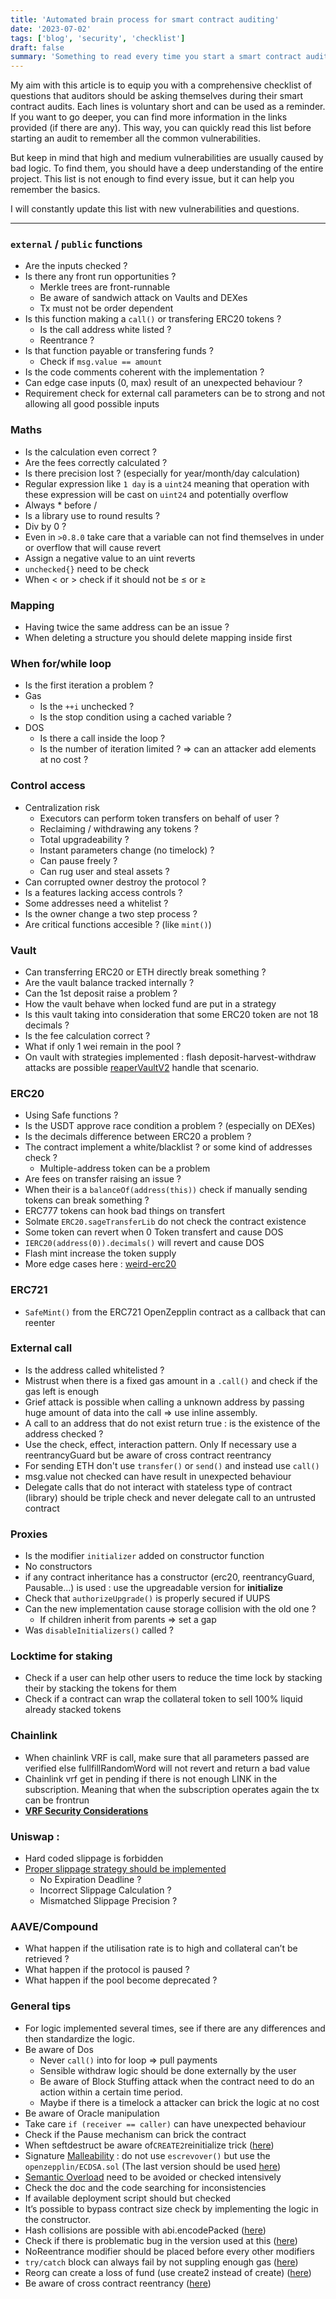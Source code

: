 ```yaml
---
title: 'Automated brain process for smart contract auditing'
date: '2023-07-02'
tags: ['blog', 'security', 'checklist']
draft: false
summary: 'Something to read every time you start a smart contract audit to remember all the common vulnerabilities.'
---
```


My aim with this article is to equip you with a comprehensive checklist of questions that auditors should be asking themselves during their smart contract audits.
Each lines is voluntary short and can be used as a reminder. If you want to go deeper, you can find more information in the links provided (if there are any).
This way, you can quickly read this list before starting an audit to remember all the common vulnerabilities.

But keep in mind that high and medium vulnerabilities are usually caused by bad logic. To find them, you should have a deep understanding of the entire project. This list is not enough to find every issue, but it can help you remember the basics.

I will constantly update this list with new vulnerabilities and questions.

---

### `external` / `public` functions

- Are the inputs checked ?
- Is there any front run opportunities ?
  - Merkle trees are front-runnable
  - Be aware of sandwich attack on Vaults and DEXes
  - Tx must not be order dependent
- Is this function making a `call()` or transfering ERC20 tokens ?
  - Is the call address white listed ?
  - Reentrance ?
- Is that function payable or transfering funds ?
  - Check if `msg.value == amount`
- Is the code comments coherent with the implementation ?
- Can edge case inputs (0, max) result of an unexpected behaviour ?
- Requirement check for external call parameters can be to strong and not allowing all good possible inputs

### Maths

- Is the calculation even correct ?
- Are the fees correctly calculated ?
- Is there precision lost ? (especially for year/month/day calculation)
- Regular expression like `1 day` is a `uint24` meaning that operation with these expression will be cast on `uint24` and potentially overflow
- Always \* before /
- Is a library use to round results ?
- Div by 0 ?
- Even in `>0.8.0` take care that a variable can not find themselves in under or overflow that will cause revert
- Assign a negative value to an uint reverts
- `unchecked{}` need to be check
- When < or > check if it should not be ≤ or ≥

### Mapping

- Having twice the same address can be an issue ?
- When deleting a structure you should delete mapping inside first

### When for/while loop

- Is the first iteration a problem ?
- Gas
  - Is the `++i` unchecked ?
  - Is the stop condition using a cached variable ?
- DOS
  - Is there a call inside the loop ?
  - Is the number of iteration limited ? ⇒ can an attacker add elements at no cost ?

### Control access

- Centralization risk
  - Executors can perform token transfers on behalf of user ?
  - Reclaiming / withdrawing any tokens ?
  - Total upgradeability ?
  - Instant parameters change (no timelock) ?
  - Can pause freely ?
  - Can rug user and steal assets ?
- Can corrupted owner destroy the protocol ?
- Is a features lacking access controls ?
- Some addresses need a whitelist ?
- Is the owner change a two step process ?
- Are critical functions accesible ? (like `mint()`)

### Vault

- Can transferring ERC20 or ETH directly break something ?
- Are the vault balance tracked internally ?
- Can the 1st deposit raise a problem ?
- How the vault behave when locked fund are put in a strategy
- Is this vault taking into consideration that some ERC20 token are not 18 decimals ?
- Is the fee calculation correct ?
- What if only 1 wei remain in the pool ?
- On vault with strategies implemented : flash deposit-harvest-withdraw attacks are possible [reaperVaultV2](https://github.com/code-423n4/2023-02-ethos/blob/73687f32b934c9d697b97745356cdf8a1f264955/Ethos-Vault/contracts/ReaperVaultV2.sol#L155) handle that scenario.

### ERC20

- Using Safe functions ?
- Is the USDT approve race condition a problem ? (especially on DEXes)
- Is the decimals difference between ERC20 a problem ?
- The contract implement a white/blacklist ? or some kind of addresses check ?
  - Multiple-address token can be a problem
- Are fees on transfer raising an issue ?
- When their is a `balanceOf(address(this))` check if manually sending tokens can break something ?
- ERC777 tokens can hook bad things on transfert
- Solmate `ERC20.sageTransferLib` do not check the contract existence
- Some token can revert when 0 Token transfert and cause DOS
- `IERC20(address(0)).decimals()` will revert and cause DOS
- Flash mint increase the token supply
- More edge cases here : [weird-erc20](https://github.com/d-xo/weird-erc20)

### ERC721

- `SafeMint()` from the ERC721 OpenZepplin contract as a callback that can reenter

### External call

- Is the address called whitelisted ?
- Mistrust when there is a fixed gas amount in a `.call()` and check if the gas left is enough
- Grief attack is possible when calling a unknown address by passing huge amount of data into the call ⇒ use inline assembly.
- A call to an address that do not exist return true : is the existence of the address checked ?
- Use the check, effect, interaction pattern. Only If necessary use a reentrancyGuard but be aware of cross contract reentrancy
- For sending ETH don't use `transfer()` or `send()` and instead use `call()`
- msg.value not checked can have result in unexpected behaviour
- Delegate calls that do not interact with stateless type of contract (library) should be triple check and never delegate call to an untrusted contract

### Proxies

- Is the modifier `initializer` added on constructor function
- No constructors
- if any contract inheritance has a constructor (erc20, reentrancyGuard, Pausable…) is used : use the upgreadable version for **initialize**
- Check that `authorizeUpgrade()` is properly secured if UUPS
- Can the new implementation cause storage collision with the old one ?
  - If children inherit from parents ⇒ set a gap
- Was `disableInitializers()` called ?

### Locktime for staking

- Check if a user can help other users to reduce the time lock by stacking their by stacking the tokens for them
- Check if a contract can wrap the collateral token to sell 100% liquid already stacked tokens

### Chainlink

- When chainlink VRF is call, make sure that all parameters passed are verified else fullfillRandomWord will not revert and return a bad value
- Chainlink vrf get in pending if there is not enough LINK in the subscription. Meaning that when the subscription operates again the tx can be frontrun
- **[VRF Security Considerations](https://docs.chain.link/vrf/v2/security)**

### Uniswap :

- Hard coded slippage is forbidden
- [Proper slippage strategy should be implemented](https://defihacklabs.substack.com/p/solidity-security-lesson-6-defi-slippage?utm_source=profile&utm_medium=reader2)
  - No Expiration Deadline ?
  - Incorrect Slippage Calculation ?
  - Mismatched Slippage Precision ?

### AAVE/Compound

- What happen if the utilisation rate is to high and collateral can’t be retrieved ?
- What happen if the protocol is paused ?
- What happen if the pool become deprecated ?

### General tips

- For logic implemented several times, see if there are any differences and then standardize the logic.
- Be aware of Dos
  - Never `call()` into for loop ⇒ pull payments
  - Sensible withdraw logic should be done externally by the user
  - Be aware of Block Stuffing attack when the contract need to do an action within a certain time period.
  - Maybe if there is a timelock a attacker can brick the logic at no cost
- Be aware of Oracle manipulation
- Take care `if (receiver == caller)` can have unexpected behaviour
- Check if the Pause mechanism can brick the contract
- When seftdestruct be aware of`CREATE2`reinitialize trick ([here](https://x9453.github.io/2020/01/04/Balsn-CTF-2019-Creativity/))
- Signature [Malleability](https://twitter.com/0xOwenThurm/status/1619151598877577216?ref_src=twsrc%5Etfw%7Ctwcamp%5Etweetembed%7Ctwterm%5E1619151598877577216%7Ctwgr%5E4e340d96baf399dc298c2f60a38a08f6ad9c8a44%7Ctwcon%5Es1_&ref_url=https%3A%2F%2Fcdn.iframe.ly%2FuMd8XiD%3Fapp%3D1) : do not use `escrevover()` but use the `openzepplin/ECDSA.sol` (The last version should be used [here](https://github.com/OpenZeppelin/openzeppelin-contracts/security/advisories/GHSA-4h98-2769-gh6h))
- [Semantic Overload](https://forum.openzeppelin.com/t/watch-out-for-semantic-overloading/1088) need to be avoided or checked intensively
- Check the doc and the code searching for inconsistencies
- If available deployment script should but checked
- It’s possible to bypass contract size check by implementing the logic in the constructor.
- Hash collisions are possible with abi.encodePacked ([here](https://medium.com/swlh/new-smart-contract-weakness-hash-collisions-with-multiple-variable-length-arguments-dc7b9c84e493))
- Check if there is problematic bug in the version used at this ([here](https://github.com/ethereum/solidity/blob/develop/Changelog.md))
- NoReentrance modifier should be placed before every other modifiers
- `try/catch` block can always fail by not suppling enough gas ([here](https://forum.openzeppelin.com/t/a-brief-analysis-of-the-new-try-catch-functionality-in-solidity-0-6/2564))
- Reorg can create a loss of fund (use create2 instead of create) ([here](https://code4rena.com/reports/2023-04-frankencoin#note-the-following-have-some-caveats-we-can-reduce-the-deployment-size-and-deployment-cost-at-the-expense-of-execution-cost))
- Be aware of cross contract reentrancy ([here](https://medium.com/valixconsulting/solidity-smart-contract-security-by-example-05-cross-contract-reentrancy-30f29e2a01b9))
